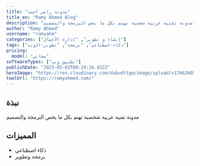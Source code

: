 ```yaml
---
title: "مدونة رامي أحمد"
title_en: "Ramy Ahmed Blog"
description: "مدونة تقنية عربية شخصية تهتم بكل ما يخص البرمجة والتصميم"
author: "Ramy Ahmed"
username: "ramyahm"
categories: ["إنشاء و تطوير", "إدارة الأعمال"]
tags: ["ذكاء-اصطناعي", "برمجة", "تطوير-الويب"]
pricing:
  model: "مجاني"
softwareTypes: ["تطبيق ويب"]
publishDate: "2025-05-03T08:24:16.832Z"
heroImage: "https://res.cloudinary.com/dvbudttgw/image/upload/v1746260564/uljyoivrvkstk6y4hffq.png"
toolUrl: "https://ramyahmed.com/"
---
```

## نبذة
مدونة تقنية عربية شخصية تهتم بكل ما يخص البرمجة والتصميم
    
## المميزات
- ذكاء اصطناعي
- برمجة وتطوير